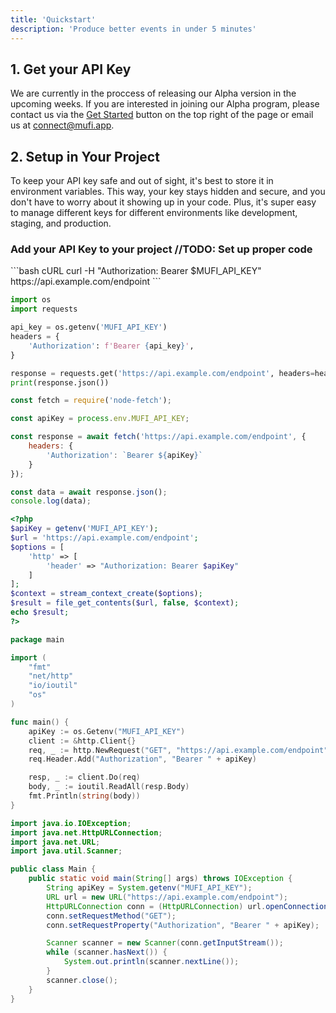 ```yaml
---
title: 'Quickstart'
description: 'Produce better events in under 5 minutes'
---
```


## 1. Get your API Key

We are currently in the proccess of releasing our Alpha version in the upcoming weeks. If you are interested in joining our Alpha program, please 
contact us via the [Get Started](https://mintlify.com/docs/api-playground/openapi/setup) button on the top right of the page or email us at [connect@mufi.app](mailto:connect@mufi.app).

## 2. Setup in Your Project

To keep your API key safe and out of sight, it's best to store it in environment variables. This way, your key stays hidden and secure, 
and you don't have to worry about it showing up in your code. Plus, it's super easy to manage different keys for different environments like development, staging, and production.

### Add your API Key to your project //TODO: Set up proper code

<CodeGroup>
  ```bash cURL
  curl -H "Authorization: Bearer $MUFI_API_KEY" https://api.example.com/endpoint
  ```

  ```python Python
  import os
  import requests

  api_key = os.getenv('MUFI_API_KEY')
  headers = {
      'Authorization': f'Bearer {api_key}',
  }

  response = requests.get('https://api.example.com/endpoint', headers=headers)
  print(response.json())
  ```

  ```javascript JavaScript
  const fetch = require('node-fetch');

  const apiKey = process.env.MUFI_API_KEY;

  const response = await fetch('https://api.example.com/endpoint', {
      headers: {
          'Authorization': `Bearer ${apiKey}`
      }
  });

  const data = await response.json();
  console.log(data);
  ```

  ```php PHP
  <?php
  $apiKey = getenv('MUFI_API_KEY');
  $url = 'https://api.example.com/endpoint';
  $options = [
      'http' => [
          'header' => "Authorization: Bearer $apiKey"
      ]
  ];
  $context = stream_context_create($options);
  $result = file_get_contents($url, false, $context);
  echo $result;
  ?>
  ```

  ```go Go
  package main

  import (
      "fmt"
      "net/http"
      "io/ioutil"
      "os"
  )

  func main() {
      apiKey := os.Getenv("MUFI_API_KEY")
      client := &http.Client{}
      req, _ := http.NewRequest("GET", "https://api.example.com/endpoint", nil)
      req.Header.Add("Authorization", "Bearer " + apiKey)

      resp, _ := client.Do(req)
      body, _ := ioutil.ReadAll(resp.Body)
      fmt.Println(string(body))
  }
  ```

  ```java Java
  import java.io.IOException;
  import java.net.HttpURLConnection;
  import java.net.URL;
  import java.util.Scanner;

  public class Main {
      public static void main(String[] args) throws IOException {
          String apiKey = System.getenv("MUFI_API_KEY");
          URL url = new URL("https://api.example.com/endpoint");
          HttpURLConnection conn = (HttpURLConnection) url.openConnection();
          conn.setRequestMethod("GET");
          conn.setRequestProperty("Authorization", "Bearer " + apiKey);

          Scanner scanner = new Scanner(conn.getInputStream());
          while (scanner.hasNext()) {
              System.out.println(scanner.nextLine());
          }
          scanner.close();
      }
  }
  ```
</CodeGroup>




